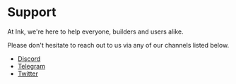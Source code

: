 
# Support

At Ink, we're here to help everyone, builders and users alike.

Please don't hesitate to reach out to us via any of our channels listed below.

- [Discord](http://discord.gg/inkonchain)
- [Telegram](https://t.me/inkonchain)
- [Twitter](https://x.com/inkonchain)
